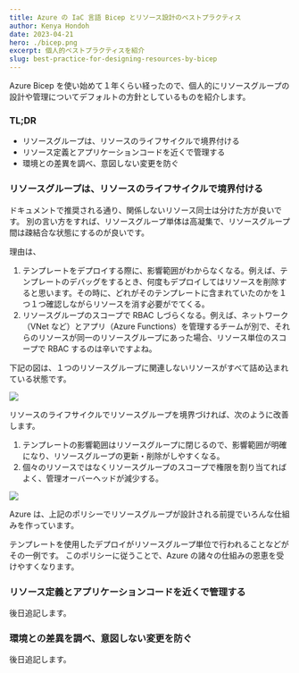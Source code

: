 ---
title: Azure の IaC 言語 Bicep とリソース設計のベストプラクティス
author: Kenya Hondoh
date: 2023-04-21
hero: ./bicep.png
excerpt: 個人的ベストプラクティスを紹介
slug: best-practice-for-designing-resources-by-bicep
---

Azure Bicep を使い始めて１年くらい経ったので、個人的にリソースグループの設計や管理についてデフォルトの方針としているものを紹介します。

### TL;DR

- リソースグループは、リソースのライフサイクルで境界付ける
- リソース定義とアプリケーションコードを近くで管理する
- 環境との差異を調べ、意図しない変更を防ぐ

### リソースグループは、リソースのライフサイクルで境界付ける

<Quote
  cite="リソース グループ内のすべてのリソースで、同じライフサイクルが共有される必要がある。 そのため、これらのリソースは一緒にデプロイ、更新、削除されます。 サーバーなどの 1 つのリソースが、別のデプロイ サイクル上に存在する必要がある場合は、別のリソース グループに含めなければなりません。"
  from="Azure Resource Manager とは"
  link='https://learn.microsoft.com/ja-jp/azure/azure-resource-manager/management/overview#resource-groups'
/>

ドキュメントで推奨される通り、関係しないリソース同士は分けた方が良いです。
別の言い方をすれば、リソースグループ単体は高凝集で、リソースグループ間は疎結合な状態にするのが良いです。

理由は、

1. テンプレートをデプロイする際に、影響範囲がわからなくなる。例えば、テンプレートのデバッグをするとき、何度もデプロイしてはリソースを削除すると思います。その時に、どれがそのテンプレートに含まれていたのかを１つ１つ確認しながらリソースを消す必要がでてくる。
2. リソースグループのスコープで RBAC しづらくなる。例えば、ネットワーク（VNet など）とアプリ（Azure Functions）を管理するチームが別で、それらのリソースが同一のリソースグループにあった場合、リソース単位のスコープで RBAC するのは辛いですよね。

下記の図は、１つのリソースグループに関連しないリソースがすべて詰め込まれている状態です。

![](./rg-before.png)

リソースのライフサイクルでリソースグループを境界づければ、次のように改善します。

1. テンプレートの影響範囲はリソースグループに閉じるので、影響範囲が明確になり、リソースグループの更新・削除がしやすくなる。
2. 個々のリソースではなくリソースグループのスコープで権限を割り当てればよく、管理オーバーヘッドが減少する。

![](./rg-after.png)

Azure は、上記のポリシーでリソースグループが設計される前提でいろんな仕組みを作っています。

テンプレートを使用したデプロイがリソースグループ単位で行われることなどがその一例です。
このポリシーに従うことで、Azure の諸々の仕組みの恩恵を受けやすくなります。

### リソース定義とアプリケーションコードを近くで管理する

後日追記します。

### 環境との差異を調べ、意図しない変更を防ぐ

後日追記します。